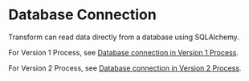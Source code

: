 # Database Connection

Transform can read data directly from a database using SQLAlchemy.

For Version 1 Process, see [Database connection in Version 1 Process](/transform/db_connection/v1).

For Version 2 Process, see [Database connection in Version 2 Process](/transform/db_connection/v2).
